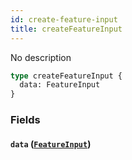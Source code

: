 ```yaml
---
id: create-feature-input
title: createFeatureInput
---
```


No description

```graphql
type createFeatureInput {
  data: FeatureInput
}
```

### Fields

#### `data` ([`FeatureInput`](/v1/inputs/feature-input))
